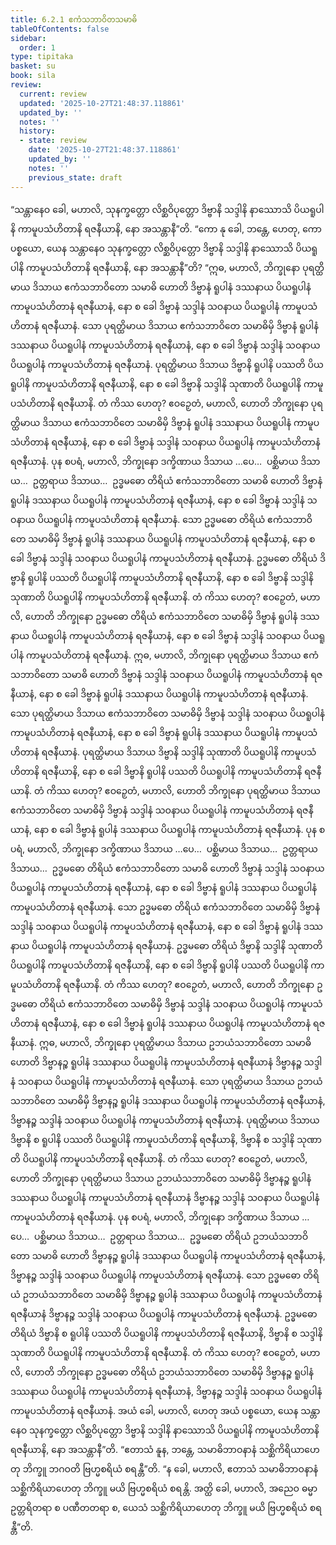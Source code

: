 ```yaml
---
title: 6.2.1 ဧကံသဘာဝိတသမာဓိ
tableOfContents: false
sidebar:
  order: 1
type: tipitaka
basket: su
book: sila
review:
  current: review
  updated: '2025-10-27T21:48:37.118861'
  updated_by: ''
  notes: ''
  history:
  - state: review
    date: '2025-10-27T21:48:37.118861'
    updated_by: ''
    notes: ''
    previous_state: draft
---
```



<ReviewStatus review={frontmatter.review} showDetails={true} />

<HypothesisAnnotation frontmatter={frontmatter} />

<DynamicBreadcrumb />

<Division number="365" book="sila" e="ch" v="6" p="145">

<Paragraph number="604" book="sila">
“သန္တာနေဝ ခေါ, မဟာလိ, သုနက္ခတ္တော လိစ္ဆဝိပုတ္တော ဒိဗ္ဗာနိ သဒ္ဒါနိ နာဿောသိ ပိယရူပါနိ ကာမူပသံဟိတာနိ ရဇနီယာနိ, နော အသန္တာနီ”တိ. “ကော နု ခေါ, ဘန္တေ, ဟေတု, ကော ပစ္စယော, ယေန သန္တာနေဝ သုနက္ခတ္တော လိစ္ဆဝိပုတ္တော ဒိဗ္ဗာနိ သဒ္ဒါနိ နာဿောသိ ပိယရူပါနိ ကာမူပသံဟိတာနိ ရဇနီယာနိ, နော အသန္တာနီ”တိ?
</Paragraph>

</Division>
<Division number="366" book="sila" e="ch" v="6" p="145">

<Paragraph number="605" book="sila">
“ဣဓ, မဟာလိ, ဘိက္ခုနော ပုရတ္ထိမာယ ဒိသာယ ဧကံသဘာဝိတော သမာဓိ ဟောတိ ဒိဗ္ဗာနံ ရူပါနံ ဒဿနာယ ပိယရူပါနံ ကာမူပသံဟိတာနံ ရဇနီယာနံ, နော စ ခေါ ဒိဗ္ဗာနံ သဒ္ဒါနံ သဝနာယ ပိယရူပါနံ ကာမူပသံဟိတာနံ ရဇနီယာနံ. သော ပုရတ္ထိမာယ ဒိသာယ ဧကံသဘာဝိတေ သမာဓိမှိ ဒိဗ္ဗာနံ ရူပါနံ ဒဿနာယ ပိယရူပါနံ ကာမူပသံဟိတာနံ ရဇနီယာနံ, နော စ ခေါ ဒိဗ္ဗာနံ သဒ္ဒါနံ သဝနာယ ပိယရူပါနံ ကာမူပသံဟိတာနံ ရဇနီယာနံ. ပုရတ္ထိမာယ ဒိသာယ ဒိဗ္ဗာနိ ရူပါနိ ပဿတိ ပိယရူပါနိ ကာမူပသံဟိတာနိ ရဇနီယာနိ, နော စ ခေါ ဒိဗ္ဗာနိ သဒ္ဒါနိ သုဏာတိ ပိယရူပါနိ ကာမူပသံဟိတာနိ ရဇနီယာနိ. တံ ကိဿ ဟေတု? ဧဝဉှေတံ, မဟာလိ, ဟောတိ ဘိက္ခုနော ပုရတ္ထိမာယ ဒိသာယ ဧကံသဘာဝိတေ သမာဓိမှိ ဒိဗ္ဗာနံ ရူပါနံ ဒဿနာယ ပိယရူပါနံ ကာမူပသံဟိတာနံ ရဇနီယာနံ, နော စ ခေါ ဒိဗ္ဗာနံ သဒ္ဒါနံ သဝနာယ ပိယရူပါနံ ကာမူပသံဟိတာနံ ရဇနီယာနံ.
</Paragraph>

</Division>
<Division number="367" book="sila" e="ch" v="6" p="146">

<Paragraph number="606" book="sila">
ပုန စပရံ, မဟာလိ, ဘိက္ခုနော ဒက္ခိဏာယ ဒိသာယ …ပေ…  ပစ္ဆိမာယ ဒိသာယ…  ဥတ္တရာယ ဒိသာယ…  ဥဒ္ဓမဓော တိရိယံ ဧကံသဘာဝိတော သမာဓိ ဟောတိ ဒိဗ္ဗာနံ ရူပါနံ ဒဿနာယ ပိယရူပါနံ ကာမူပသံဟိတာနံ ရဇနီယာနံ, နော စ ခေါ ဒိဗ္ဗာနံ သဒ္ဒါနံ သဝနာယ ပိယရူပါနံ ကာမူပသံဟိတာနံ ရဇနီယာနံ. သော ဥဒ္ဓမဓော တိရိယံ ဧကံသဘာဝိတေ သမာဓိမှိ ဒိဗ္ဗာနံ ရူပါနံ ဒဿနာယ ပိယရူပါနံ ကာမူပသံဟိတာနံ ရဇနီယာနံ, နော စ ခေါ ဒိဗ္ဗာနံ သဒ္ဒါနံ သဝနာယ ပိယရူပါနံ ကာမူပသံဟိတာနံ ရဇနီယာနံ. ဥဒ္ဓမဓော တိရိယံ ဒိဗ္ဗာနိ ရူပါနိ ပဿတိ ပိယရူပါနိ ကာမူပသံဟိတာနိ ရဇနီယာနိ, နော စ ခေါ ဒိဗ္ဗာနိ သဒ္ဒါနိ သုဏာတိ ပိယရူပါနိ ကာမူပသံဟိတာနိ ရဇနီယာနိ. တံ ကိဿ ဟေတု? ဧဝဉှေတံ, မဟာလိ, ဟောတိ ဘိက္ခုနော ဥဒ္ဓမဓော တိရိယံ ဧကံသဘာဝိတေ သမာဓိမှိ ဒိဗ္ဗာနံ ရူပါနံ ဒဿနာယ ပိယရူပါနံ ကာမူပသံဟိတာနံ ရဇနီယာနံ, နော စ ခေါ ဒိဗ္ဗာနံ သဒ္ဒါနံ သဝနာယ ပိယရူပါနံ ကာမူပသံဟိတာနံ ရဇနီယာနံ.
</Paragraph>

</Division>
<Division number="368" book="sila" e="ch" v="6" p="146">

<Paragraph number="607" book="sila">
ဣဓ, မဟာလိ, ဘိက္ခုနော ပုရတ္ထိမာယ ဒိသာယ ဧကံသဘာဝိတော သမာဓိ ဟောတိ ဒိဗ္ဗာနံ သဒ္ဒါနံ သဝနာယ ပိယရူပါနံ ကာမူပသံဟိတာနံ ရဇနီယာနံ, နော စ ခေါ ဒိဗ္ဗာနံ ရူပါနံ ဒဿနာယ ပိယရူပါနံ ကာမူပသံဟိတာနံ ရဇနီယာနံ. သော ပုရတ္ထိမာယ ဒိသာယ ဧကံသဘာဝိတေ သမာဓိမှိ ဒိဗ္ဗာနံ သဒ္ဒါနံ သဝနာယ ပိယရူပါနံ ကာမူပသံဟိတာနံ ရဇနီယာနံ, နော စ ခေါ ဒိဗ္ဗာနံ ရူပါနံ ဒဿနာယ ပိယရူပါနံ ကာမူပသံဟိတာနံ ရဇနီယာနံ. ပုရတ္ထိမာယ ဒိသာယ ဒိဗ္ဗာနိ သဒ္ဒါနိ သုဏာတိ ပိယရူပါနိ ကာမူပသံဟိတာနိ ရဇနီယာနိ, နော စ ခေါ ဒိဗ္ဗာနိ ရူပါနိ ပဿတိ ပိယရူပါနိ ကာမူပသံဟိတာနိ ရဇနီယာနိ. တံ ကိဿ ဟေတု? ဧဝဉှေတံ, မဟာလိ, ဟောတိ ဘိက္ခုနော ပုရတ္ထိမာယ ဒိသာယ ဧကံသဘာဝိတေ သမာဓိမှိ ဒိဗ္ဗာနံ သဒ္ဒါနံ သဝနာယ ပိယရူပါနံ ကာမူပသံဟိတာနံ ရဇနီယာနံ, နော စ ခေါ ဒိဗ္ဗာနံ ရူပါနံ ဒဿနာယ ပိယရူပါနံ ကာမူပသံဟိတာနံ ရဇနီယာနံ.
</Paragraph>

</Division>
<Division number="369" book="sila" e="ch" v="6" p="146">

<Paragraph number="608" book="sila">
ပုန စပရံ, မဟာလိ, ဘိက္ခုနော ဒက္ခိဏာယ ဒိသာယ …ပေ…  ပစ္ဆိမာယ ဒိသာယ…  ဥတ္တရာယ ဒိသာယ…  ဥဒ္ဓမဓော တိရိယံ ဧကံသဘာဝိတော သမာဓိ ဟောတိ ဒိဗ္ဗာနံ သဒ္ဒါနံ သဝနာယ ပိယရူပါနံ ကာမူပသံဟိတာနံ ရဇနီယာနံ, နော စ ခေါ ဒိဗ္ဗာနံ ရူပါနံ ဒဿနာယ ပိယရူပါနံ ကာမူပသံဟိတာနံ ရဇနီယာနံ. သော ဥဒ္ဓမဓော တိရိယံ ဧကံသဘာဝိတေ သမာဓိမှိ ဒိဗ္ဗာနံ သဒ္ဒါနံ သဝနာယ ပိယရူပါနံ ကာမူပသံဟိတာနံ ရဇနီယာနံ, နော စ ခေါ ဒိဗ္ဗာနံ ရူပါနံ ဒဿနာယ ပိယရူပါနံ ကာမူပသံဟိတာနံ ရဇနီယာနံ. ဥဒ္ဓမဓော တိရိယံ ဒိဗ္ဗာနိ သဒ္ဒါနိ သုဏာတိ ပိယရူပါနိ ကာမူပသံဟိတာနိ ရဇနီယာနိ, နော စ ခေါ ဒိဗ္ဗာနိ ရူပါနိ ပဿတိ ပိယရူပါနိ ကာမူပသံဟိတာနိ ရဇနီယာနိ. တံ ကိဿ ဟေတု? ဧဝဉှေတံ, မဟာလိ, ဟောတိ ဘိက္ခုနော ဥဒ္ဓမဓော တိရိယံ ဧကံသဘာဝိတေ သမာဓိမှိ ဒိဗ္ဗာနံ သဒ္ဒါနံ သဝနာယ ပိယရူပါနံ ကာမူပသံဟိတာနံ ရဇနီယာနံ, နော စ ခေါ ဒိဗ္ဗာနံ ရူပါနံ ဒဿနာယ ပိယရူပါနံ ကာမူပသံဟိတာနံ ရဇနီယာနံ.
</Paragraph>

</Division>
<Division number="370" book="sila" e="ch" v="6" p="147">

<Paragraph number="609" book="sila">
ဣဓ, မဟာလိ, ဘိက္ခုနော ပုရတ္ထိမာယ ဒိသာယ ဥဘယံသဘာဝိတော သမာဓိ ဟောတိ ဒိဗ္ဗာနဉ္စ ရူပါနံ ဒဿနာယ ပိယရူပါနံ ကာမူပသံဟိတာနံ ရဇနီယာနံ ဒိဗ္ဗာနဉ္စ သဒ္ဒါနံ သဝနာယ ပိယရူပါနံ ကာမူပသံဟိတာနံ ရဇနီယာနံ. သော ပုရတ္ထိမာယ ဒိသာယ ဥဘယံသဘာဝိတေ သမာဓိမှိ ဒိဗ္ဗာနဉ္စ ရူပါနံ ဒဿနာယ ပိယရူပါနံ ကာမူပသံဟိတာနံ ရဇနီယာနံ, ဒိဗ္ဗာနဉ္စ သဒ္ဒါနံ သဝနာယ ပိယရူပါနံ ကာမူပသံဟိတာနံ ရဇနီယာနံ. ပုရတ္ထိမာယ ဒိသာယ ဒိဗ္ဗာနိ စ ရူပါနိ ပဿတိ ပိယရူပါနိ ကာမူပသံဟိတာနိ ရဇနီယာနိ, ဒိဗ္ဗာနိ စ သဒ္ဒါနိ သုဏာတိ ပိယရူပါနိ ကာမူပသံဟိတာနိ ရဇနီယာနိ. တံ ကိဿ ဟေတု? ဧဝဉှေတံ, မဟာလိ, ဟောတိ ဘိက္ခုနော ပုရတ္ထိမာယ ဒိသာယ ဥဘယံသဘာဝိတေ သမာဓိမှိ ဒိဗ္ဗာနဉ္စ ရူပါနံ ဒဿနာယ ပိယရူပါနံ ကာမူပသံဟိတာနံ ရဇနီယာနံ ဒိဗ္ဗာနဉ္စ သဒ္ဒါနံ သဝနာယ ပိယရူပါနံ ကာမူပသံဟိတာနံ ရဇနီယာနံ.
</Paragraph>

</Division>
<Division number="371" book="sila" e="ch" v="6" p="147">

<Paragraph number="610" book="sila">
ပုန စပရံ, မဟာလိ, ဘိက္ခုနော ဒက္ခိဏာယ ဒိသာယ …ပေ…  ပစ္ဆိမာယ ဒိသာယ…  ဥတ္တရာယ ဒိသာယ…  ဥဒ္ဓမဓော တိရိယံ ဥဘယံသဘာဝိတော သမာဓိ ဟောတိ ဒိဗ္ဗာနဉ္စ ရူပါနံ ဒဿနာယ ပိယရူပါနံ ကာမူပသံဟိတာနံ ရဇနီယာနံ, ဒိဗ္ဗာနဉ္စ သဒ္ဒါနံ သဝနာယ ပိယရူပါနံ ကာမူပသံဟိတာနံ ရဇနီယာနံ. သော ဥဒ္ဓမဓော တိရိယံ ဥဘယံသဘာဝိတေ သမာဓိမှိ ဒိဗ္ဗာနဉ္စ ရူပါနံ ဒဿနာယ ပိယရူပါနံ ကာမူပသံဟိတာနံ ရဇနီယာနံ ဒိဗ္ဗာနဉ္စ သဒ္ဒါနံ သဝနာယ ပိယရူပါနံ ကာမူပသံဟိတာနံ ရဇနီယာနံ. ဥဒ္ဓမဓော တိရိယံ ဒိဗ္ဗာနိ စ ရူပါနိ ပဿတိ ပိယရူပါနိ ကာမူပသံဟိတာနိ ရဇနီယာနိ, ဒိဗ္ဗာနိ စ သဒ္ဒါနိ သုဏာတိ ပိယရူပါနိ ကာမူပသံဟိတာနိ ရဇနီယာနိ. တံ ကိဿ ဟေတု? ဧဝဉှေတံ, မဟာလိ, ဟောတိ ဘိက္ခုနော ဥဒ္ဓမဓော တိရိယံ ဥဘယံသဘာဝိတေ သမာဓိမှိ ဒိဗ္ဗာနဉ္စ ရူပါနံ ဒဿနာယ ပိယရူပါနံ ကာမူပသံဟိတာနံ ရဇနီယာနံ, ဒိဗ္ဗာနဉ္စ သဒ္ဒါနံ သဝနာယ ပိယရူပါနံ ကာမူပသံဟိတာနံ ရဇနီယာနံ. အယံ ခေါ, မဟာလိ, ဟေတု အယံ ပစ္စယော, ယေန သန္တာနေဝ သုနက္ခတ္တော လိစ္ဆဝိပုတ္တော ဒိဗ္ဗာနိ သဒ္ဒါနိ နာဿောသိ ပိယရူပါနိ ကာမူပသံဟိတာနိ ရဇနီယာနိ, နော အသန္တာနီ”တိ.
</Paragraph>

</Division>
<Division number="372" book="sila" e="ch" v="6" p="148">

<Paragraph number="611" book="sila">
“ဧတာသံ နူန, ဘန္တေ, သမာဓိဘာဝနာနံ သစ္ဆိကိရိယာဟေတု ဘိက္ခူ ဘဂဝတိ ဗြဟ္မစရိယံ စရန္တီ”တိ. “န ခေါ, မဟာလိ, ဧတာသံ သမာဓိဘာဝနာနံ သစ္ဆိကိရိယာဟေတု ဘိက္ခူ မယိ ဗြဟ္မစရိယံ စရန္တိ. အတ္ထိ ခေါ, မဟာလိ, အညေဝ ဓမ္မာ ဥတ္တရိတရာ စ ပဏီတတရာ စ, ယေသံ သစ္ဆိကိရိယာဟေတု ဘိက္ခူ မယိ ဗြဟ္မစရိယံ စရန္တီ”တိ.
</Paragraph>
</Division>